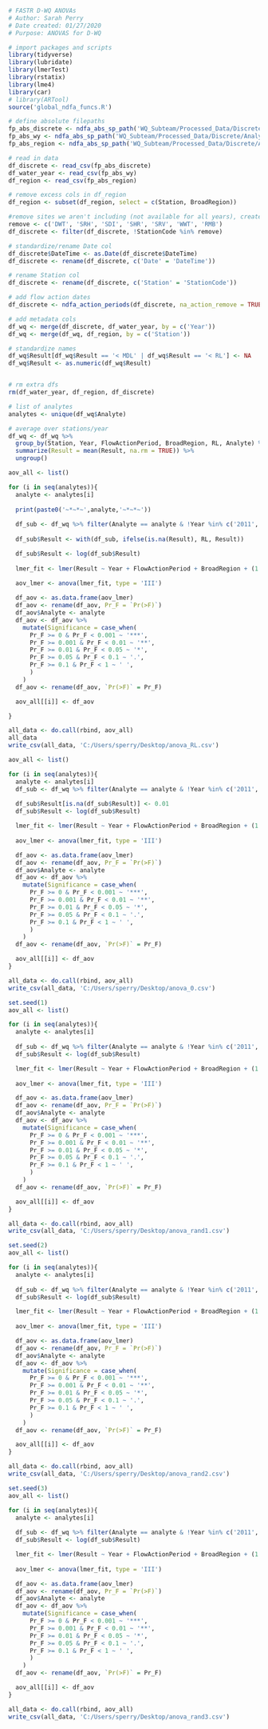 ```r
# FASTR D-WQ ANOVAs
# Author: Sarah Perry
# Date created: 01/27/2020
# Purpose: ANOVAS for D-WQ

# import packages and scripts
library(tidyverse)
library(lubridate)
library(lmerTest)
library(rstatix)
library(lme4)
library(car)
# library(ARTool)
source('global_ndfa_funcs.R')
```

```r
# define absolute filepaths
fp_abs_discrete <- ndfa_abs_sp_path('WQ_Subteam/Processed_Data/Discrete/WQ_INPUT_Discrete_Lab_2021-01-25.csv')
fp_abs_wy <- ndfa_abs_sp_path('WQ_Subteam/Processed_Data/Discrete/Analysis/FlowDatesDesignations_45days.csv')
fp_abs_region <- ndfa_abs_sp_path('WQ_Subteam/Processed_Data/Discrete/Analysis/NDFA_map.csv')

# read in data
df_discrete <- read_csv(fp_abs_discrete)
df_water_year <- read_csv(fp_abs_wy)
df_region <- read_csv(fp_abs_region)

# remove excess cols in df_region
df_region <- subset(df_region, select = c(Station, BroadRegion))

#remove sites we aren't including (not available for all years), create a column for year
remove <- c('DWT', 'SRH', 'SDI', 'SHR', 'SRV', 'WWT', 'RMB')
df_discrete <- filter(df_discrete, !StationCode %in% remove)

# standardize/rename Date col
df_discrete$DateTime <- as.Date(df_discrete$DateTime)
df_discrete <- rename(df_discrete, c('Date' = 'DateTime'))

# rename Station col
df_discrete <- rename(df_discrete, c('Station' = 'StationCode'))

# add flow action dates
df_discrete <- ndfa_action_periods(df_discrete, na_action_remove = TRUE, keep_action_dates = FALSE)

# add metadata cols
df_wq <- merge(df_discrete, df_water_year, by = c('Year')) 
df_wq <- merge(df_wq, df_region, by = c('Station')) 

# standardize names
df_wq$Result[df_wq$Result == '< MDL' | df_wq$Result == '< RL'] <- NA
df_wq$Result <- as.numeric(df_wq$Result)


# rm extra dfs
rm(df_water_year, df_region, df_discrete)

# list of analytes
analytes <- unique(df_wq$Analyte)

# average over stations/year
df_wq <- df_wq %>%
  group_by(Station, Year, FlowActionPeriod, BroadRegion, RL, Analyte) %>%
  summarize(Result = mean(Result, na.rm = TRUE)) %>%
  ungroup()
```

```r
aov_all <- list()

for (i in seq(analytes)){
  analyte <- analytes[i]
  
  print(paste0('~*~*~',analyte,'~*~*~'))
  
  df_sub <- df_wq %>% filter(Analyte == analyte & !Year %in% c('2011','2012'))
  
  df_sub$Result <- with(df_sub, ifelse(is.na(Result), RL, Result))

  df_sub$Result <- log(df_sub$Result)
  
  lmer_fit <- lmer(Result ~ Year + FlowActionPeriod + BroadRegion + (1|BroadRegion:Station), data = df_sub)
  
  aov_lmer <- anova(lmer_fit, type = 'III')

  df_aov <- as.data.frame(aov_lmer)
  df_aov <- rename(df_aov, Pr_F = `Pr(>F)`)
  df_aov$Analyte <- analyte
  df_aov <- df_aov %>%
    mutate(Significance = case_when(
      Pr_F >= 0 & Pr_F < 0.001 ~ '***',
      Pr_F >= 0.001 & Pr_F < 0.01 ~ '**',
      Pr_F >= 0.01 & Pr_F < 0.05 ~ '*',
      Pr_F >= 0.05 & Pr_F < 0.1 ~ '.',
      Pr_F >= 0.1 & Pr_F < 1 ~ ' ',
      )
    )
  df_aov <- rename(df_aov, `Pr(>F)` = Pr_F)

  aov_all[[i]] <- df_aov

}

all_data <- do.call(rbind, aov_all)
all_data
write_csv(all_data, 'C:/Users/sperry/Desktop/anova_RL.csv')
```

```r
aov_all <- list()

for (i in seq(analytes)){
  analyte <- analytes[i]
  df_sub <- df_wq %>% filter(Analyte == analyte & !Year %in% c('2011','2012'))
  
  df_sub$Result[is.na(df_sub$Result)] <- 0.01
  df_sub$Result <- log(df_sub$Result)

  lmer_fit <- lmer(Result ~ Year + FlowActionPeriod + BroadRegion + (1|BroadRegion:Station), data = df_sub)
  
  aov_lmer <- anova(lmer_fit, type = 'III')

  df_aov <- as.data.frame(aov_lmer)
  df_aov <- rename(df_aov, Pr_F = `Pr(>F)`)
  df_aov$Analyte <- analyte
  df_aov <- df_aov %>%
    mutate(Significance = case_when(
      Pr_F >= 0 & Pr_F < 0.001 ~ '***',
      Pr_F >= 0.001 & Pr_F < 0.01 ~ '**',
      Pr_F >= 0.01 & Pr_F < 0.05 ~ '*',
      Pr_F >= 0.05 & Pr_F < 0.1 ~ '.',
      Pr_F >= 0.1 & Pr_F < 1 ~ ' ',
      )
    )
  df_aov <- rename(df_aov, `Pr(>F)` = Pr_F)

  aov_all[[i]] <- df_aov
}

all_data <- do.call(rbind, aov_all)
write_csv(all_data, 'C:/Users/sperry/Desktop/anova_0.csv')
```

```r
set.seed(1)
aov_all <- list()

for (i in seq(analytes)){
  analyte <- analytes[i]
  
  df_sub <- df_wq %>% filter(Analyte == analyte & !Year %in% c('2011','2012'))
  df_sub$Result <- log(df_sub$Result)

  lmer_fit <- lmer(Result ~ Year + FlowActionPeriod + BroadRegion + (1|BroadRegion:Station), data = df_sub)
  
  aov_lmer <- anova(lmer_fit, type = 'III')

  df_aov <- as.data.frame(aov_lmer)
  df_aov <- rename(df_aov, Pr_F = `Pr(>F)`)
  df_aov$Analyte <- analyte
  df_aov <- df_aov %>%
    mutate(Significance = case_when(
      Pr_F >= 0 & Pr_F < 0.001 ~ '***',
      Pr_F >= 0.001 & Pr_F < 0.01 ~ '**',
      Pr_F >= 0.01 & Pr_F < 0.05 ~ '*',
      Pr_F >= 0.05 & Pr_F < 0.1 ~ '.',
      Pr_F >= 0.1 & Pr_F < 1 ~ ' ',
      )
    )
  df_aov <- rename(df_aov, `Pr(>F)` = Pr_F)

  aov_all[[i]] <- df_aov
}

all_data <- do.call(rbind, aov_all)
write_csv(all_data, 'C:/Users/sperry/Desktop/anova_rand1.csv')
```

```r
set.seed(2)
aov_all <- list()

for (i in seq(analytes)){
  analyte <- analytes[i]
  
  df_sub <- df_wq %>% filter(Analyte == analyte & !Year %in% c('2011','2012'))
  df_sub$Result <- log(df_sub$Result)

  lmer_fit <- lmer(Result ~ Year + FlowActionPeriod + BroadRegion + (1|BroadRegion:Station), data = df_sub)
  
  aov_lmer <- anova(lmer_fit, type = 'III')

  df_aov <- as.data.frame(aov_lmer)
  df_aov <- rename(df_aov, Pr_F = `Pr(>F)`)
  df_aov$Analyte <- analyte
  df_aov <- df_aov %>%
    mutate(Significance = case_when(
      Pr_F >= 0 & Pr_F < 0.001 ~ '***',
      Pr_F >= 0.001 & Pr_F < 0.01 ~ '**',
      Pr_F >= 0.01 & Pr_F < 0.05 ~ '*',
      Pr_F >= 0.05 & Pr_F < 0.1 ~ '.',
      Pr_F >= 0.1 & Pr_F < 1 ~ ' ',
      )
    )
  df_aov <- rename(df_aov, `Pr(>F)` = Pr_F)

  aov_all[[i]] <- df_aov
}

all_data <- do.call(rbind, aov_all)
write_csv(all_data, 'C:/Users/sperry/Desktop/anova_rand2.csv')
```

```r
set.seed(3)
aov_all <- list()

for (i in seq(analytes)){
  analyte <- analytes[i]
  
  df_sub <- df_wq %>% filter(Analyte == analyte & !Year %in% c('2011','2012'))
  df_sub$Result <- log(df_sub$Result)

  lmer_fit <- lmer(Result ~ Year + FlowActionPeriod + BroadRegion + (1|BroadRegion:Station), data = df_sub)
  
  aov_lmer <- anova(lmer_fit, type = 'III')

  df_aov <- as.data.frame(aov_lmer)
  df_aov <- rename(df_aov, Pr_F = `Pr(>F)`)
  df_aov$Analyte <- analyte
  df_aov <- df_aov %>%
    mutate(Significance = case_when(
      Pr_F >= 0 & Pr_F < 0.001 ~ '***',
      Pr_F >= 0.001 & Pr_F < 0.01 ~ '**',
      Pr_F >= 0.01 & Pr_F < 0.05 ~ '*',
      Pr_F >= 0.05 & Pr_F < 0.1 ~ '.',
      Pr_F >= 0.1 & Pr_F < 1 ~ ' ',
      )
    )
  df_aov <- rename(df_aov, `Pr(>F)` = Pr_F)

  aov_all[[i]] <- df_aov
}

all_data <- do.call(rbind, aov_all)
write_csv(all_data, 'C:/Users/sperry/Desktop/anova_rand3.csv')
```